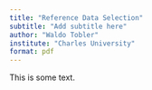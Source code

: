 ```yaml
---
title: "Reference Data Selection"
subtitle: "Add subtitle here"
author: "Waldo Tobler"
institute: "Charles University"
format: pdf
---
```


This is some text.